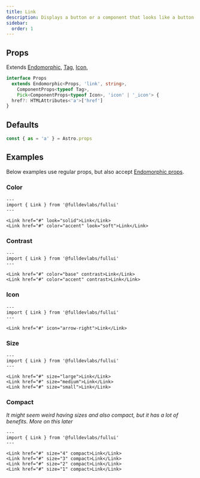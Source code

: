 ```yaml
---
title: Link
description: Displays a button or a component that looks like a button.
sidebar:
  order: 1
---
```


## Props
Extends [Endomorphic](/guides/endomorphic), [Tag](/components/tag), [Icon](/components/icon),
```ts
interface Props
  extends Endomorphic<Props, 'link', string>,
    ComponentProps<typeof Tag>,
    Pick<ComponentProps<typeof Icon>, 'icon' | '_icon'> {
  href?: HTMLAttributes<'a'>['href']
}
```

## Defaults
```ts
const { as = 'a' } = Astro.props
```

## Examples
Below examples use regular props, but also accept [Endomorphic props](/guides/endomorphic).

### Color
```astro live
---
import { Link } from '@fulldevlabs/fullui'
---

<Link href="#" look="solid">Link</Link>
<Link href="#" color="accent" look="soft">Link</Link>
```

### Contrast
```astro live
---
import { Link } from '@fulldevlabs/fullui'
---

<Link href="#" color="base" contrast>Link</Link>
<Link href="#" color="accent" contrast>Link</Link>
```

### Icon
```astro live
---
import { Link } from '@fulldevlabs/fullui'
---

<Link href="#" icon="arrow-right">Link</Link>
```

### Size
```astro live
---
import { Link } from '@fulldevlabs/fullui'
---

<Link href="#" size="large">Link</Link>
<Link href="#" size="medium">Link</Link>
<Link href="#" size="small">Link</Link>
```

### Compact
*It might seem weird having sizes and also compact, but it has a lot of benefits. More on this later*
```astro live
---
import { Link } from '@fulldevlabs/fullui'
---

<Link href="#" size="4" compact>Link</Link>
<Link href="#" size="3" compact>Link</Link>
<Link href="#" size="2" compact>Link</Link>
<Link href="#" size="1" compact>Link</Link>
```
